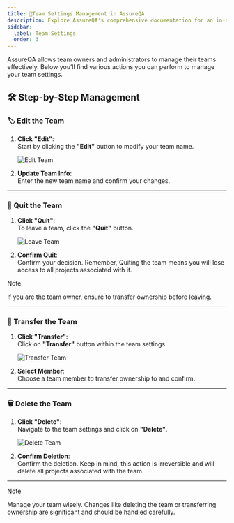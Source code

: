 ```yaml
---
title: 🔗Team Settings Management in AssureQA
description: Explore AssureQA's comprehensive documentation for an in-depth look at our services and tools.
sidebar:
  label: Team Settings
  order: 3
---
```


AssureQA allows team owners and administrators to manage their teams effectively. Below you’ll find various actions you can perform to manage your team settings.

## 🛠️ Step-by-Step Management

### 🏷️ Edit the Team

1. **Click "Edit"**:  
   Start by clicking the **"Edit"** button to modify your team name.

   ![Edit Team](./TeamImages/SS1.png)

2. **Update Team Info**:  
   Enter the new team name and confirm your changes.

---

### 🚪 Quit the Team

1. **Click "Quit"**:  
   To leave a team, click the **"Quit"** button.

   ![Leave Team](./TeamImages/SS2.png)

2. **Confirm Quit**:  
   Confirm your decision. Remember, Quiting the team means you will lose access to all projects associated with it.

> [!NOTE]
> If you are the team owner, ensure to transfer ownership before leaving.

---

### 🔑 Transfer the Team

1. **Click "Transfer"**:  
   Click on **"Transfer"** button within the team settings.

   ![Transfer Team](./TeamImages/SS3.png)

2. **Select Member**:  
   Choose a team member to transfer ownership to and confirm.

---

### 🗑️ Delete the Team

1. **Click "Delete"**:  
   Navigate to the team settings and click on **"Delete"**.

   ![Delete Team](./TeamImages/SS4.png)

2. **Confirm Deletion**:  
   Confirm the deletion. Keep in mind, this action is irreversible and will delete all projects associated with the team.

---

> [!NOTE]  
> Manage your team wisely. Changes like deleting the team or transferring ownership are significant and should be handled carefully.
